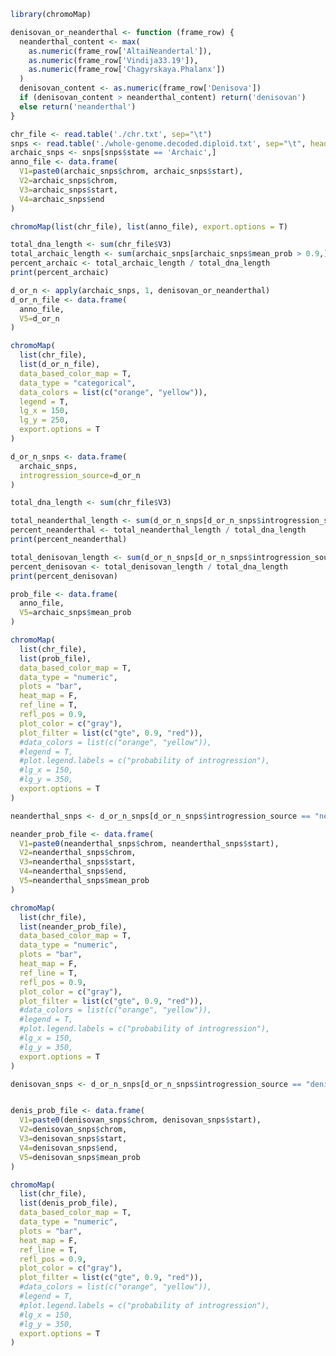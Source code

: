 
```r
library(chromoMap)
```

```r
denisovan_or_neanderthal <- function (frame_row) {
  neanderthal_content <- max(
    as.numeric(frame_row['AltaiNeandertal']),
    as.numeric(frame_row['Vindija33.19']),
    as.numeric(frame_row['Chagyrskaya.Phalanx'])
  )
  denisovan_content <- as.numeric(frame_row['Denisova'])
  if (denisovan_content > neanderthal_content) return('denisovan')
  else return('neanderthal')
}
```


```r
chr_file <- read.table('./chr.txt', sep="\t")
snps <- read.table('./whole-genome.decoded.diploid.txt', sep="\t", header = T)
archaic_snps <- snps[snps$state == 'Archaic',]
anno_file <- data.frame(
  V1=paste0(archaic_snps$chrom, archaic_snps$start),
  V2=archaic_snps$chrom,
  V3=archaic_snps$start,
  V4=archaic_snps$end
)
```

```r
chromoMap(list(chr_file), list(anno_file), export.options = T)
```

```r
total_dna_length <- sum(chr_file$V3)
total_archaic_length <- sum(archaic_snps[archaic_snps$mean_prob > 0.9,]$length)
percent_archaic <- total_archaic_length / total_dna_length
print(percent_archaic)
```

```r
d_or_n <- apply(archaic_snps, 1, denisovan_or_neanderthal)
d_or_n_file <- data.frame(
  anno_file,
  V5=d_or_n
)
```

```r
chromoMap(
  list(chr_file),
  list(d_or_n_file),
  data_based_color_map = T,
  data_type = "categorical",
  data_colors = list(c("orange", "yellow")),
  legend = T,
  lg_x = 150,
  lg_y = 250,
  export.options = T
)
```

```r
d_or_n_snps <- data.frame(
  archaic_snps,
  introgression_source=d_or_n
)

total_dna_length <- sum(chr_file$V3)

total_neanderthal_length <- sum(d_or_n_snps[d_or_n_snps$introgression_source == "neanderthal" & d_or_n_snps$mean_prob > 0.9,]$length)
percent_neanderthal <- total_neanderthal_length / total_dna_length
print(percent_neanderthal)

total_denisovan_length <- sum(d_or_n_snps[d_or_n_snps$introgression_source == "denisovan" & d_or_n_snps$mean_prob > 0.9,]$length)
percent_denisovan <- total_denisovan_length / total_dna_length
print(percent_denisovan)
```

```r
prob_file <- data.frame(
  anno_file,
  V5=archaic_snps$mean_prob
)
```

```r
chromoMap(
  list(chr_file),
  list(prob_file),
  data_based_color_map = T,
  data_type = "numeric",
  plots = "bar",
  heat_map = F,
  ref_line = T,
  refl_pos = 0.9,
  plot_color = c("gray"),
  plot_filter = list(c("gte", 0.9, "red")),
  #data_colors = list(c("orange", "yellow")),
  #legend = T,
  #plot.legend.labels = c("probability of introgression"),
  #lg_x = 150,
  #lg_y = 350,
  export.options = T
)
```

```r
neanderthal_snps <- d_or_n_snps[d_or_n_snps$introgression_source == "neanderthal",]

neander_prob_file <- data.frame(
  V1=paste0(neanderthal_snps$chrom, neanderthal_snps$start),
  V2=neanderthal_snps$chrom,
  V3=neanderthal_snps$start,
  V4=neanderthal_snps$end,
  V5=neanderthal_snps$mean_prob
)

chromoMap(
  list(chr_file),
  list(neander_prob_file),
  data_based_color_map = T,
  data_type = "numeric",
  plots = "bar",
  heat_map = F,
  ref_line = T,
  refl_pos = 0.9,
  plot_color = c("gray"),
  plot_filter = list(c("gte", 0.9, "red")),
  #data_colors = list(c("orange", "yellow")),
  #legend = T,
  #plot.legend.labels = c("probability of introgression"),
  #lg_x = 150,
  #lg_y = 350,
  export.options = T
)
```



```r
denisovan_snps <- d_or_n_snps[d_or_n_snps$introgression_source == "denisovan",]


denis_prob_file <- data.frame(
  V1=paste0(denisovan_snps$chrom, denisovan_snps$start),
  V2=denisovan_snps$chrom,
  V3=denisovan_snps$start,
  V4=denisovan_snps$end,
  V5=denisovan_snps$mean_prob
)

chromoMap(
  list(chr_file),
  list(denis_prob_file),
  data_based_color_map = T,
  data_type = "numeric",
  plots = "bar",
  heat_map = F,
  ref_line = T,
  refl_pos = 0.9,
  plot_color = c("gray"),
  plot_filter = list(c("gte", 0.9, "red")),
  #data_colors = list(c("orange", "yellow")),
  #legend = T,
  #plot.legend.labels = c("probability of introgression"),
  #lg_x = 150,
  #lg_y = 350,
  export.options = T
)
```


